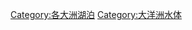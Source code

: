 {{Commonscat|Lakes of Oceania}}

[[Category:各大洲湖泊|Category:各大洲湖泊]]
[[Category:大洋洲水体|Category:大洋洲水体]]